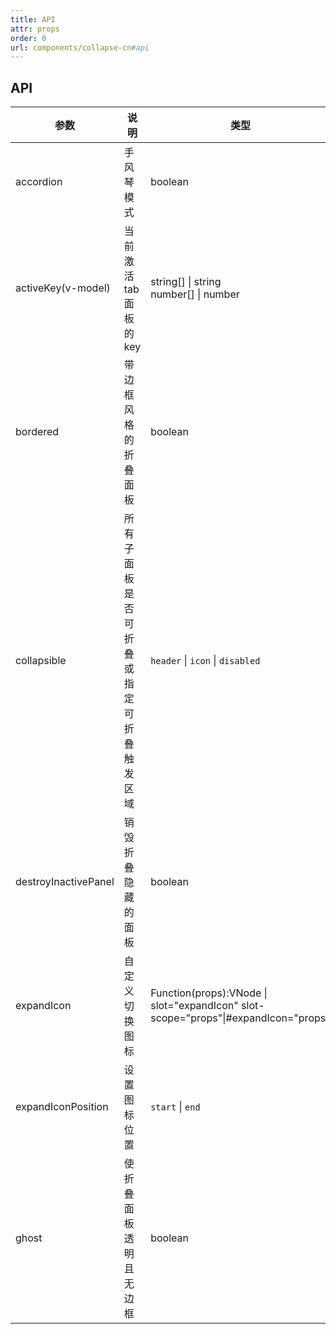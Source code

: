 ```yaml
---
title: API
attr: props
order: 0
url: components/collapse-cn#api
---
```


## API

| 参数 | 说明 | 类型 | 默认值 | 版本 |
| --- | --- | --- | --- | --- |
| accordion | 手风琴模式 | boolean | `false` |  |
| activeKey(v-model) | 当前激活 tab 面板的 key | string\[] \| string <br> number\[] \| number | 默认无，accordion 模式下默认第一个元素 |  |
| bordered | 带边框风格的折叠面板 | boolean | `true` |  |
| collapsible | 所有子面板是否可折叠或指定可折叠触发区域 | `header` \| `icon` \| `disabled` | - | 4.0 |
| destroyInactivePanel | 销毁折叠隐藏的面板 | boolean | `false` |  |
| expandIcon | 自定义切换图标 | Function(props):VNode \| slot="expandIcon" slot-scope="props"\|#expandIcon="props" |  |  |
| expandIconPosition | 设置图标位置 | `start` \| `end` | - | 4.0 |
| ghost | 使折叠面板透明且无边框 | boolean | false | 3.0 |
